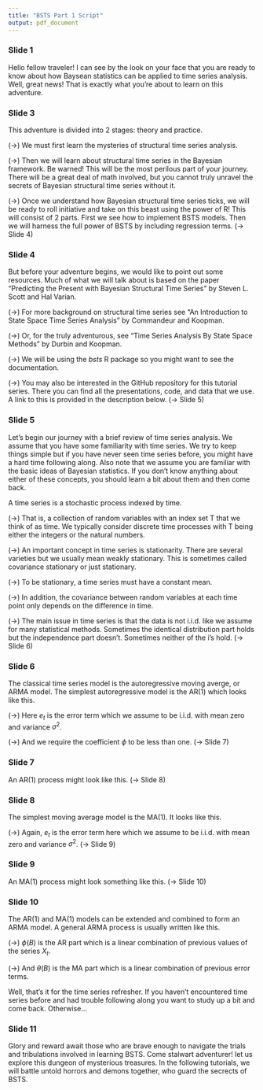 ```yaml
---
title: "BSTS Part 1 Script"
output: pdf_document
---
```


### Slide 1

Hello fellow traveler! I can see by the look on your face that you are ready to know about how Baysean statistics can be applied to time series analysis. Well, great news! That is exactly what you're about to learn on this adventure.

### Slide 3

This adventure is divided into 2 stages: theory and practice. 

(->) We must first learn the mysteries of structural time series analysis.

(->) Then we will learn about structural time series in the Bayesian framework. Be warned! This will be the most perilous part of your journey. There will be a great deal of math involved, but you cannot truly unravel the secrets of Bayesian structural time series without it.

(->) Once we understand how Bayesian structural time series ticks, we will be ready to roll initiative and take on this beast using the power of R! This will consist of 2 parts. First we see how to implement BSTS models. Then we will harness the full power of BSTS by including regression terms. (-> Slide 4)


### Slide 4

But before your adventure begins, we would like to point out some resources. Much of what we will talk about is based on the paper "Predicting the Present with Bayesian Structural Time Series" by Steven L. Scott and Hal Varian.

(->) For more background on structural time series see "An Introduction to State Space Time Series Analysis" by Commandeur and Koopman.

(->) Or, for the truly adventurous, see "Time Series Analysis By State Space Methods" by Durbin and Koopman.

(->) We will be using the *bsts* R package so you might want to see the documentation.

(->) You may also be interested in the GitHub repository for this tutorial series. There you can find all the presentations, code, and data that we use. A link to this is provided in the description below. (-> Slide 5)


### Slide 5

Let's begin our journey with a brief review of time series analysis. We assume that you have some familiarity with time series. We try to keep things simple but if you have never seen time series before, you might have a hard time following along. Also note that we assume you are familiar with the basic ideas of Bayesian statistics. If you don't know anything about either of these concepts, you should learn a bit about them and then come back.

A time series is a stochastic process indexed by time.

(->) That is, a collection of random variables with an index set T that we think of as time. We typically consider discrete time processes with T being either the integers or the natural numbers.

(->) An important concept in time series is stationarity. There are several varieties but we usually mean weakly stationary. This is sometimes called covariance stationary or just stationary.

(->) To be stationary, a time series must have a constant mean.

(->) In addition, the covariance between random variables at each time point only depends on the difference in time.

(->) The main issue in time series is that the data is not i.i.d. like we assume for many statistical methods. Sometimes the identical distribution part holds but the independence part doesn't. Sometimes neither of the i's hold. (-> Slide 6)


### Slide 6

The classical time series model is the autoregressive moving averge, or ARMA model. The simplest autoregressive model is the AR(1) which looks like this.

(->) Here $e_t$ is the error term which we assume to be i.i.d. with mean zero and variance $\sigma^2$.

(->) And we require the coefficient $\phi$ to be less than one. (-> Slide 7)


### Slide 7

An AR(1) process might look like this. (-> Slide 8)


### Slide 8

The simplest moving average model is the MA(1). It looks like this.

(->) Again, $e_t$ is the error term here which we assume to be i.i.d. with mean zero and variance $\sigma^2$. (-> Slide 9)


### Slide 9

An MA(1) process might look something like this. (-> Slide 10)


### Slide 10

The AR(1) and MA(1) models can be extended and combined to form an ARMA model. A general ARMA process is usually written like this.

(->) $\phi(B)$ is the AR part which is a linear combination of previous values of the series $X_t$.

(->) And $\theta(B)$ is the MA part which is a linear combination of previous error terms.

Well, that's it for the time series refresher. If you haven't encountered time series before and had trouble following along you want to study up a bit and come back. Otherwise...

### Slide 11

Glory and reward await those who are brave enough to navigate the trials and tribulations involved in learning BSTS. Come stalwart adventurer! let us explore this dungeon of mysterious treasures. In the following tutorials, we will battle untold horrors and demons together, who guard the secrects of BSTS.




